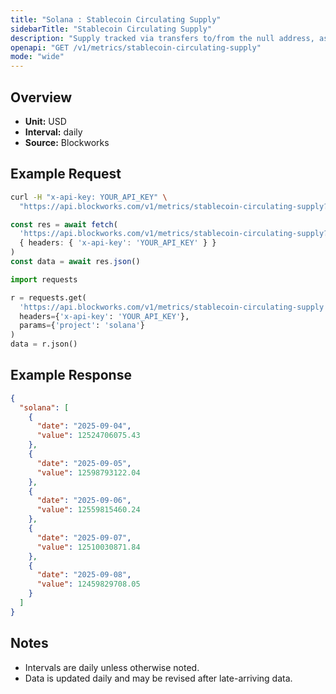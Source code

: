 ```yaml
---
title: "Solana : Stablecoin Circulating Supply"
sidebarTitle: "Stablecoin Circulating Supply"
description: "Supply tracked via transfers to/from the null address, as well as distinct issuance and redemption events for supported stablecoins. Circulating supply remove supply held in bridges, token treasuries, and known mint/burn addresses."
openapi: "GET /v1/metrics/stablecoin-circulating-supply"
mode: "wide"
---
```


## Overview

- **Unit:** USD
- **Interval:** daily
- **Source:** Blockworks

## Example Request

<CodeGroup>

```bash cURL
curl -H "x-api-key: YOUR_API_KEY" \
  "https://api.blockworks.com/v1/metrics/stablecoin-circulating-supply?project=solana"
```

```typescript TypeScript
const res = await fetch(
  'https://api.blockworks.com/v1/metrics/stablecoin-circulating-supply?project=solana',
  { headers: { 'x-api-key': 'YOUR_API_KEY' } }
)
const data = await res.json()
```

```python Python
import requests

r = requests.get(
  'https://api.blockworks.com/v1/metrics/stablecoin-circulating-supply',
  headers={'x-api-key': 'YOUR_API_KEY'},
  params={'project': 'solana'}
)
data = r.json()
```

</CodeGroup>

## Example Response

```json
{
  "solana": [
    {
      "date": "2025-09-04",
      "value": 12524706075.43
    },
    {
      "date": "2025-09-05",
      "value": 12598793122.04
    },
    {
      "date": "2025-09-06",
      "value": 12559815460.24
    },
    {
      "date": "2025-09-07",
      "value": 12510030871.84
    },
    {
      "date": "2025-09-08",
      "value": 12459829708.05
    }
  ]
}
```

## Notes
- Intervals are daily unless otherwise noted.
- Data is updated daily and may be revised after late-arriving data.
